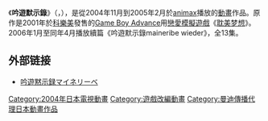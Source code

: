 {{Expand|time=2012-09-10T19:34:28+00:00}}
{{Infobox animanga/Headerofja
|title= 吟遊默示錄
|image= 
|size= 
|caption= 
|japanese= 吟遊黙示録マイネリーベ
|english= Meine Liebe
|kana= ぎんゆうもくしろくマイネリーベ
|romaji= 
|genre= [[戀愛|戀愛]]
}}
{{Infobox animanga/Footerofja}}
《'''吟遊默示錄'''》（{{lang-ja|吟遊黙示録マイネリーベ}}，{{lang-en|Meine Liebe}}），是從2004年11月到2005年2月於[[animax|animax]]播放的[[動畫|動畫]]作品。原作是2001年於[[科樂美|科樂美]]發售的[[Game_Boy_Advance|Game Boy Advance]]用[[戀愛模擬遊戲|戀愛模擬遊戲]]《[[耽美梦想|耽美梦想]]》。2006年1月至同年4月播放續篇《吟遊默示錄maineribe wieder》，全13集。

== 外部链接 ==
* {{ja}} [http://www.mmv.co.jp/special/meineliebe/www/series01/index.html/ 吟遊黙示録マイネリーベ]{{Wayback|url=http://www.mmv.co.jp/special/meineliebe/www/series01/index.html/ |date=20110512030358 }}

{{ACG-stub}}
{{川面真也執導作品}}

{{DEFAULTSORT:Gin'yuu Mokushiroku Meine Liebe}}
[[Category:2004年日本電視動畫|Category:2004年日本電視動畫]]
[[Category:遊戲改編動畫|Category:遊戲改編動畫]]
[[Category:曼迪傳播代理日本動畫作品|Category:曼迪傳播代理日本動畫作品]]
